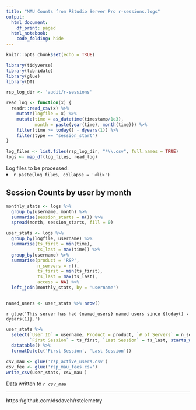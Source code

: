 ```yaml
---
title: "MAU Counts from RStudio Server Pro r-sessions.logs"
output:
  html_document:
    df_print: paged
  html_notebook:
    code_folding: hide
---
```


```r
knitr::opts_chunk$set(echo = TRUE)

library(tidyverse)
library(lubridate)
library(glue)
library(DT)

rsp_log_dir <- 'audit/r-sessions'
```

```r
read_log <- function(x) {
  readr::read_csv(x) %>% 
    mutate(logfile = x) %>% 
    mutate(time = as_datetime(timestamp/1e3),
           month = paste(year(time), month(time))) %>% 
    filter(time >= today() - dyears(1)) %>% 
    filter(type == "session_start")
}

log_files <- list.files(rsp_log_dir, "*\\.csv", full.names = TRUE)
logs <- map_df(log_files, read_log) 

```


Log files to be processed: <li>
`r paste(log_files, collapse = '<li>')`
</li>

## Session Counts by user by month

```r
monthly_stats <- logs %>% 
  group_by(username, month) %>% 
  summarise(session_starts = n()) %>% 
  spread(month, session_starts, fill = 0) 

user_stats <- logs %>% 
  group_by(logfile, username) %>% 
  summarise(ts_first = min(time),
            ts_last = max(time)) %>% 
  group_by(username) %>% 
  summarise(product = 'RSP',
            n_servers = n(),
            ts_first = min(ts_first),
            ts_last = max(ts_last),
            access = NA) %>% 
  left_join(monthly_stats, by = 'username') 


named_users <- user_stats %>% nrow()
```

`r glue('This server has had {named_users} named users since {today() - dyears(1)}.')
`
```r
user_stats %>% 
  select(`User ID` = username, Product = product, `# of Servers` = n_servers, 
         `First Session` = ts_first, `Last Session` = ts_last, starts_with('20'))  %>% 
  datatable() %>% 
  formatDate(c('First Session', 'Last Session'))
```
```r
csv_mau <- glue('rsp_active_users.csv')
csv_fee <- glue('rsp_mau_fees.csv')
write_csv(user_stats, csv_mau )
```

Data written to _*`r csv_mau`*_

---
https://github.com/dsdaveh/rstelemetry
